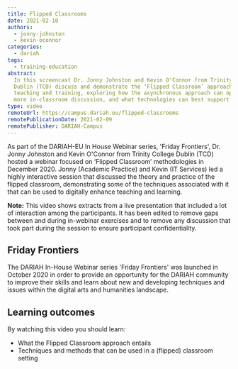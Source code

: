 ```yaml
---
title: Flipped Classrooms
date: 2021-02-10
authors:
  - jonny-johnston
  - kevin-oconnor
categories:
  - dariah
tags:
  - training-education
abstract:
  In this screencast Dr. Jonny Johnston and Kevin O'Connor from Trinity College
  Dublin (TCD) discuss and demonstrate the ‘Flipped Classroom’ approach to
  teaching and training, exploring how the asynchronous approach can open up
  more in-classroom discussion, and what technologies can best support this.
type: video
remoteUrl: https://campus.dariah.eu/flipped-classrooms
remotePublicationDate: 2021-02-09
remotePublisher: DARIAH-Campus
---
```


As part of the DARIAH-EU In House Webinar series, 'Friday Frontiers', Dr. Jonny
Johnston and Kevin O'Connor from Trinity College Dublin (TCD) hosted a webinar
focused on ‘Flipped Classroom’ methodologies in December 2020. Jonny (Academic
Practice) and Kevin (IT Services) led a highly interactive session that
discussed the theory and practice of the flipped classroom, demonstrating some
of the techniques associated with it that can be used to digitally enhance
teaching and learning.

**Note:** This video shows extracts from a live presentation that included a lot
of interaction among the participants. It has been edited to remove gaps between
and during in-webinar exercises and to remove any discussion that took part
during the session to ensure participant confidentiality.

## Friday Frontiers

The DARIAH In-House Webinar series 'Friday Frontiers' was launched in October
2020 in order to provide an opportunity for the DARIAH community to improve
their skills and learn about new and developing techniques and issues within the
digital arts and humanities landscape.

## Learning outcomes

By watching this video you should learn:

- What the Flipped Classroom approach entails
- Techniques and methods that can be used in a (flipped) classroom setting

<VideoCard
  title="Click to view"
  subtitle="Flipped Classrooms"
  id="b8NaN28eFxY"
  image="images/Flipped_Classrooms_Title_Slide.jpeg"
/>
